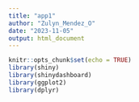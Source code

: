 ```yaml
---
title: "app1"
author: "Zulyn_Mendez_O"
date: "2023-11-05"
output: html_document
---
```


```r
knitr::opts_chunk$set(echo = TRUE)
library(shiny)
library(shinydashboard)
library(ggplot2)
library(dplyr)
```
